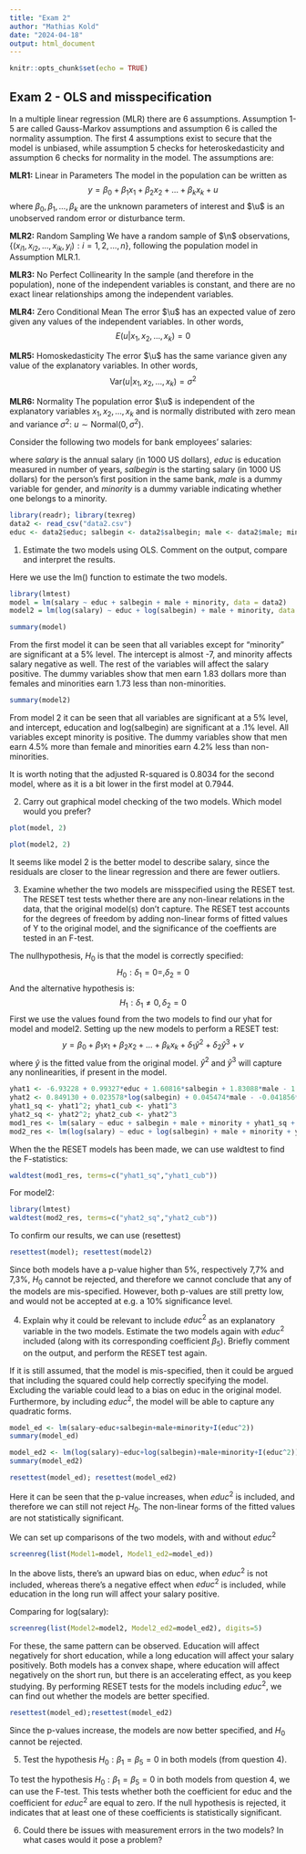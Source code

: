 ```yaml
---
title: "Exam 2"
author: "Mathias Kold"
date: "2024-04-18"
output: html_document
---
```


```r
knitr::opts_chunk$set(echo = TRUE)
```

## Exam 2 - OLS and misspecification

In a multiple linear regression (MLR) there are 6 assumptions. Assumption 1-5 are called Gauss-Markov assumptions and assumption 6 is called the normality assumption. The first 4 assumptions exist to secure that the model is unbiased, while assumption 5 checks for heteroskedasticity and assumption 6 checks for normality in the model. The assumptions are:

**MLR1:** Linear in Parameters
The model in the population can be written as $$y = \beta_0 + \beta_1 x_1 + \beta_2 x_2 + \ldots + \beta_k x_k + u$$
where $\beta_0, \beta_1, \ldots, \beta_k$ are the unknown parameters of interest and $\u$ is an unobserved random error or disturbance term.

**MLR2:** Random Sampling
We have a random sample of $\n$ observations, $\{(x_{i1}, x_{i2}, \ldots, x_{ik}, y_i) : i = 1, 2, \ldots, n\}$, following the population model in Assumption MLR.1.

**MLR3:** No Perfect Collinearity
In the sample (and therefore in the population), none of the independent variables is constant, and there are no exact linear relationships among the independent variables.

**MLR4:** Zero Conditional Mean
The error $\u$ has an expected value of zero given any values of the independent variables. In other words, $$E(u | x_1, x_2, \ldots, x_k) = 0$$

**MLR5:** Homoskedasticity
The error $\u$ has the same variance given any value of the explanatory variables. In other words, $$\text{Var}(u | x_1, x_2, \ldots, x_k) = \sigma^2$$

**MLR6:** Normality
The population error $\u$ is independent of the explanatory variables $x_1, x_2, \ldots, x_k$ and is normally distributed with zero mean and variance $\sigma^2$: $u \sim \text{Normal}(0, \sigma^2)$.

Consider the following two models for bank employees' salaries:
\begin{enumerate}
    \item $salary = \beta_0 + \beta_1 educ + \beta_2 salbegin + \beta_3 male + \beta_4 minority + u$ (1)
    \item $\log(salary) = \beta_0 + \beta_1 educ + \beta_2 \log(salbegin) + \beta_3 male + \beta_4 minority + u$ (2)
\end{enumerate}
where $salary$ is the annual salary (in 1000 US dollars), $educ$ is education measured in number of years, $salbegin$ is the starting salary (in 1000 US dollars) for the person's first position in the same bank, $male$ is a dummy variable for gender, and $minority$ is a dummy variable indicating whether one belongs to a minority.


```r
library(readr); library(texreg)
data2 <- read_csv("data2.csv")
educ <- data2$educ; salbegin <- data2$salbegin; male <- data2$male; minority <- data2$minority; salary <- data2$salary
```


1. Estimate the two models using OLS. Comment on the output, compare and interpret the results.

Here we use the lm() function to estimate the two models. 
```r
library(lmtest)
model = lm(salary ~ educ + salbegin + male + minority, data = data2)
model2 = lm(log(salary) ~ educ + log(salbegin) + male + minority, data = data2)
```

```r
summary(model)
```
From the first model it can be seen that all variables except for "minority" are significant at a 5% level. The intercept is almost -7, and minority affects salary negative as well. The rest of the variables will affect the salary positive.
The dummy variables show that men earn 1.83 dollars more than females and minorities earn 1.73 less than non-minorities.

```r
summary(model2)
```
From model 2 it can be seen that all variables are significant at a 5% level, and intercept, education and log(salbegin) are significant at a .1% level.
All variables except minority is positive. 
The dummy variables show that men earn 4.5% more than female and minorities earn 4.2% less than non-minorities.

It is worth noting that the adjusted R-squared is 0.8034 for the second model, where as it is a bit lower in the first model at 0.7944.

2. Carry out graphical model checking of the two models. Which model would you prefer?
```r
plot(model, 2)
```

```r
plot(model2, 2)
```
It seems like model 2 is the better model to describe salary, since the residuals are closer to the linear regression and there are fewer outliers.


3. Examine whether the two models are misspecified using the RESET test.
The RESET test tests whether there are any non-linear relations in the data, that the original model(s) don't capture. The RESET test accounts for the degrees of freedom by adding non-linear forms of fitted values of Y to the original model, and the significance of the coeffients are tested in an F-test.

The nullhypothesis, $H_0$ is that the model is correctly specified:
$$H_0:\delta_1=0=,\delta_2=0$$
And the alternative hypothesis is:
$$H_1:\delta_1\neq0,\delta_2=0$$
First we use the values found from the two models to find our yhat for model and model2.
Setting up the new models to perform a RESET test:
$$y=\beta_0+\beta_1x_1+\beta_2x_2+...+\beta_kx_k+\delta_1\hat{y}^2+\delta_2\hat{y}^3+v$$
where $\hat{y}$ is the fitted value from the original model. $\hat{y}^2$ and $\hat{y}^3$ will capture any nonlinearities, if present in the model.
```r
yhat1 <- -6.93228 + 0.99327*educ + 1.60816*salbegin + 1.83088*male - 1.72539*minority
yhat2 <- 0.849130 + 0.023578*log(salbegin) + 0.045474*male - -0.041856*minority
yhat1_sq <- yhat1^2; yhat1_cub <- yhat1^3
yhat2_sq <- yhat2^2; yhat2_cub <- yhat2^3
mod1_res <- lm(salary ~ educ + salbegin + male + minority + yhat1_sq + yhat1_cub)
mod2_res <- lm(log(salary) ~ educ + log(salbegin) + male + minority + yhat2_sq + yhat2_cub)
```

When the the RESET models has been made, we can use waldtest to find the F-statistics: 
```r
waldtest(mod1_res, terms=c("yhat1_sq","yhat1_cub"))
```
For model2:
```r
library(lmtest)
waldtest(mod2_res, terms=c("yhat2_sq","yhat2_cub"))
```

To confirm our results, we can use (resettest)
```r
resettest(model); resettest(model2)
```
Since both models have a p-value higher than 5%, respectively 7,7% and 7,3%, $H_0$ cannot be rejected, and therefore we cannot conclude that any of the models are mis-specified. However, both p-values are still pretty low, and would not be accepted at e.g. a 10% significance level.


4. Explain why it could be relevant to include $educ^2$ as an explanatory variable in the two models. Estimate the two models again with $educ^2$ included (along with its corresponding coefficient $β_5$). Briefly comment on the output, and perform the RESET test again.


If it is still assumed, that the model is mis-specified, then it could be argued that including the squared could help correctly specifying the model. Excluding the variable could lead to a bias on educ in the original model. Furthermore, by including $educ^2$, the model will be able to capture any quadratic forms. 

```r
model_ed <- lm(salary~educ+salbegin+male+minority+I(educ^2))
summary(model_ed)
```


```r
model_ed2 <- lm(log(salary)~educ+log(salbegin)+male+minority+I(educ^2))
summary(model_ed2)
```

```r
resettest(model_ed); resettest(model_ed2)
```
Here it can be seen that the p-value increases, when $educ^2$ is included, and therefore we can still not reject $H_0$. The non-linear forms of the fitted values are not statistically significant.


We can set up comparisons of the two models, with and without $educ^2$
```r
screenreg(list(Model1=model, Model1_ed2=model_ed))
```

In the above lists, there's an upward bias on educ, when $educ^2$ is not included, whereas there's a negative effect when $educ^2$ is included, while education in the long run will affect your salary positive. 

Comparing for log(salary):
```r
screenreg(list(Model2=model2, Model2_ed2=model_ed2), digits=5)
```
For these, the same pattern can be observed. Education will affect negatively for short education, while a long education will affect your salary positively. Both models has a convex shape, where education will affect negatively on the short run, but there is an accelerating effect, as you keep studying. By performing RESET tests for the models including $educ^2$, we can find out whether the models are better specified.
```r
resettest(model_ed);resettest(model_ed2)
```
Since the p-values increase, the models are now better specified, and $H_0$ cannot be rejected.

5. Test the hypothesis $H_0: β_1 = β_5 = 0$ in both models (from question 4).

To test the hypothesis $H_0: β_1 = β_5 = 0$ in both models from question 4, we can use the F-test. This tests whether both the coefficient for educ and the coefficient for $educ^2$ are equal to zero. If the null hypothesis is rejected, it indicates that at least one of these coefficients is statistically significant.


6. Could there be issues with measurement errors in the two models? In what cases would it pose a problem?


